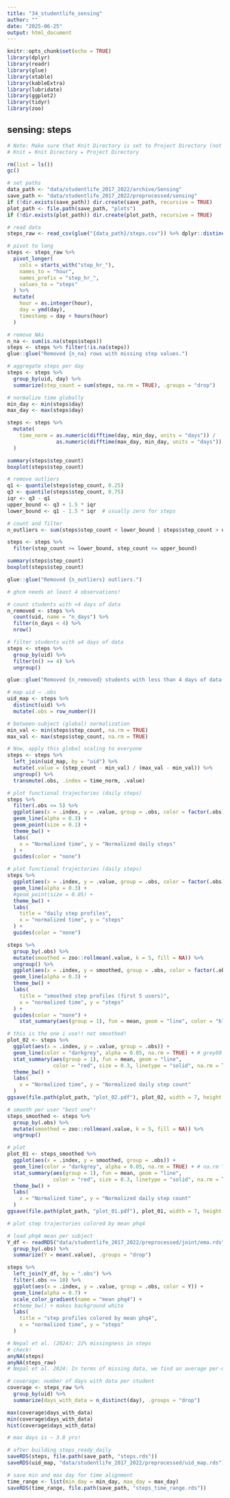 ```yaml
---
title: "34_studentlife_sensing"
author: ""
date: "2025-06-25"
output: html_document
---
```



```r
knitr::opts_chunk$set(echo = TRUE)
library(dplyr)
library(readr)
library(glue)
library(xtable)
library(kableExtra)
library(lubridate)
library(ggplot2)
library(tidyr)
library(zoo)
```

## sensing: steps

```r
# Note: Make sure that Knit Directory is set to Project Directory (not Document Directory) in RStudio:
# Knit ▸ Knit Directory ▸ Project Directory

rm(list = ls())
gc()

# set paths
data_path <- "data/studentlife_2017_2022/archive/Sensing"
save_path <- "data/studentlife_2017_2022/preprocessed/sensing"
if (!dir.exists(save_path)) dir.create(save_path, recursive = TRUE)
plot_path <- file.path(save_path, "plots")
if (!dir.exists(plot_path)) dir.create(plot_path, recursive = TRUE)

# read data
steps_raw <- read_csv(glue("{data_path}/steps.csv")) %>% dplyr::distinct()
```


```r
# pivot to long
steps <- steps_raw %>%
  pivot_longer(
    cols = starts_with("step_hr_"),
    names_to = "hour",
    names_prefix = "step_hr_",
    values_to = "steps"
  ) %>%
  mutate(
    hour = as.integer(hour),
    day = ymd(day),
    timestamp = day + hours(hour)
  )

# remove NAs
n_na <- sum(is.na(steps$steps))
steps <- steps %>% filter(!is.na(steps))
glue::glue("Removed {n_na} rows with missing step values.")
```


```r
# aggregate steps per day
steps <- steps %>%
  group_by(uid, day) %>%
  summarize(step_count = sum(steps, na.rm = TRUE), .groups = "drop")

# normalize time globally
min_day <- min(steps$day)
max_day <- max(steps$day)

steps <- steps %>%
  mutate(
    time_norm = as.numeric(difftime(day, min_day, units = "days")) /
                as.numeric(difftime(max_day, min_day, units = "days"))
  )

```


```r
summary(steps$step_count)
boxplot(steps$step_count)

# remove outliers
q1 <- quantile(steps$step_count, 0.25)
q3 <- quantile(steps$step_count, 0.75)
iqr <- q3 - q1
upper_bound <- q3 + 1.5 * iqr
lower_bound <- q1 - 1.5 * iqr  # usually zero for steps

# count and filter
n_outliers <- sum(steps$step_count < lower_bound | steps$step_count > upper_bound)

steps <- steps %>%
  filter(step_count >= lower_bound, step_count <= upper_bound)

summary(steps$step_count)
boxplot(steps$step_count)

glue::glue("Removed {n_outliers} outliers.")
```


```r
# ghcm needs at least 4 observations!

# count students with <4 days of data
n_removed <- steps %>%
  count(uid, name = "n_days") %>%
  filter(n_days < 4) %>%
  nrow()

# filter students with ≥4 days of data
steps <- steps %>%
  group_by(uid) %>%
  filter(n() >= 4) %>%
  ungroup()

glue::glue("Removed {n_removed} students with less than 4 days of data.")

```



```r
# map uid → .obs 
uid_map <- steps %>%
  distinct(uid) %>%
  mutate(.obs = row_number())

# between-subject (global) normalization 
min_val <- min(steps$step_count, na.rm = TRUE)
max_val <- max(steps$step_count, na.rm = TRUE)

# Now, apply this global scaling to everyone
steps <- steps %>%
  left_join(uid_map, by = "uid") %>%
  mutate(.value = (step_count - min_val) / (max_val - min_val)) %>%
  ungroup() %>%
  transmute(.obs, .index = time_norm, .value)

```




```r
# plot functional trajectories (daily steps)
steps %>%
  filter(.obs <= 5) %>%
  ggplot(aes(x = .index, y = .value, group = .obs, color = factor(.obs))) +
  geom_line(alpha = 0.3) +
  geom_point(size = 0.1) +
  theme_bw() +
  labs(
    x = "Normalized time", y = "Normalized daily steps"
  ) +
  guides(color = "none")

```

```r
# plot functional trajectories (daily steps)
steps %>%
  ggplot(aes(x = .index, y = .value, group = .obs, color = factor(.obs))) +
  geom_line(alpha = 0.3) +
  #geom_point(size = 0.05) +
  theme_bw() +
  labs(
    title = "daily step profiles",
    x = "normalized time", y = "steps"
  ) +
  guides(color = "none")

```

```r
steps %>%
  group_by(.obs) %>%
  mutate(smoothed = zoo::rollmean(.value, k = 5, fill = NA)) %>%
  ungroup() %>%
  ggplot(aes(x = .index, y = smoothed, group = .obs, color = factor(.obs))) +
  geom_line(alpha = 0.3) +
  theme_bw() +
  labs(
    title = "smoothed step profiles (first 5 users)",
    x = "normalized time", y = "steps"
  ) +
  guides(color = "none") + 
	stat_summary(aes(group = 1), fun = mean, geom = "line", color = "black", size = 0.1)

```


```r
# this is the one i use!! not smoothed!
plot_02 <- steps %>%
  ggplot(aes(x = .index, y = .value, group = .obs)) +
  geom_line(color = "darkgrey", alpha = 0.05, na.rm = TRUE) + # grey80 or darkgrey?
  stat_summary(aes(group = 1), fun = mean, geom = "line",
               color = "red", size = 0.3, linetype = "solid", na.rm = TRUE) +
  theme_bw() +
  labs(
    x = "Normalized time", y = "Normalized daily step count"
  )
ggsave(file.path(plot_path, "plot_02.pdf"), plot_02, width = 7, height = 4)
```



```r
# smooth per user "best one"!
steps_smoothed <- steps %>%
  group_by(.obs) %>%
  mutate(smoothed = zoo::rollmean(.value, k = 5, fill = NA)) %>%
  ungroup()

# plot
plot_01 <- steps_smoothed %>%
  ggplot(aes(x = .index, y = smoothed, group = .obs)) +
  geom_line(color = "darkgrey", alpha = 0.05, na.rm = TRUE) + # na.rm TRUE supress warnings!
  stat_summary(aes(group = 1), fun = mean, geom = "line",
               color = "red", size = 0.3, linetype = "solid", na.rm = TRUE) +
  theme_bw() +
  labs(
    x = "Normalized time", y = "Normalized daily step count"
  )
ggsave(file.path(plot_path, "plot_01.pdf"), plot_01, width = 7, height = 4)

```
 




```r
# plot step trajectories colored by mean phq4

# load phq4 mean per subject
Y_df <- readRDS("data/studentlife_2017_2022/preprocessed/joint/ema.rds") %>%
  group_by(.obs) %>%
  summarize(Y = mean(.value), .groups = "drop")

steps %>%
  left_join(Y_df, by = ".obs") %>%
  filter(.obs <= 10) %>%
  ggplot(aes(x = .index, y = .value, group = .obs, color = Y)) +
  geom_line(alpha = 0.7) +
  scale_color_gradient(name = "mean phq4") +
  #theme_bw() + makes background white
  labs(
    title = "step profiles colored by mean phq4",
    x = "normalized time", y = "steps"
  )

```




```r
# Nepal et al. (2024): 22% missingness in steps
# check!
anyNA(steps)
anyNA(steps_raw)
# Nepal et al. 2024: In terms of missing data, we find an average per-user missing value rate of approximately 20% for location-based features, 12% for audio play-based features, and 22% for steps. We have no missing data for physical activity features, and as the phone usage and sleep features are derived, they invariably have non-empty values.

# coverage: number of days with data per student
coverage <- steps_raw %>%
  group_by(uid) %>%
  summarize(days_with_data = n_distinct(day), .groups = "drop")

max(coverage$days_with_data)
min(coverage$days_with_data)
hist(coverage$days_with_data)

# max days is ~ 3.8 yrs!
```



```r
# after building steps_ready_daily
saveRDS(steps, file.path(save_path, "steps.rds"))
saveRDS(uid_map, "data/studentlife_2017_2022/preprocessed/uid_map.rds")  # save globally

# save min and max day for time alignment
time_range <- list(min_day = min_day, max_day = max_day)
saveRDS(time_range, file.path(save_path, "steps_time_range.rds"))

```




